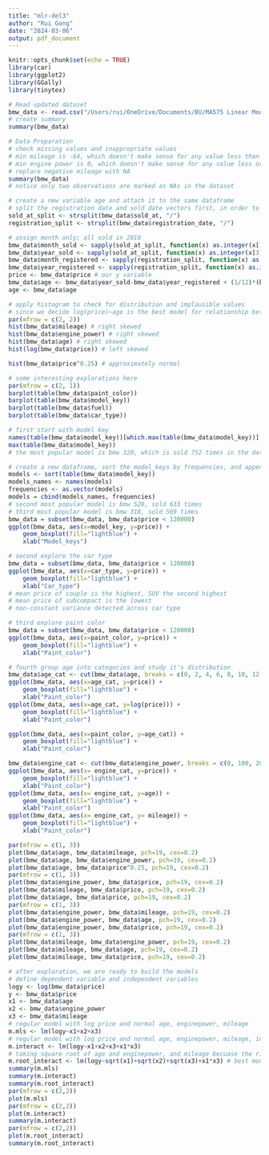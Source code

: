```yaml
---
title: "mlr-del3"
author: "Rui Gong"
date: "2024-03-06"
output: pdf_document
---
```


```r
knitr::opts_chunk$set(echo = TRUE)
library(car)
library(ggplot2)
library(GGally)
library(tinytex)
```

```r
# Read updated dataset
bmw_data <- read.csv("/Users/rui/OneDrive/Documents/BU/MA575 Linear Models/Labs/Lab2/BMW Price Data/BMW-pricing.csv", header=TRUE, as.is=TRUE)
# create summary
summary(bmw_data)
```

```r
# Data Preparation
# check missing values and inappropriate values
# min mileage is -64, which doesn't make sense for any value less than 0
# min engine power is 0, which doesn't make sense for any value less or equal to 0
# replace negative mileage with NA
summary(bmw_data)
# notice only two observations are marked as NAs in the dataset
```
```r
# create a new variable age and attach it to the same dataframe
# split the registration date and sold date vectors first, in order to calculate age
sold_at_split <- strsplit(bmw_data$sold_at, "/")
registration_split <- strsplit(bmw_data$registration_date, "/")

# assign month only; all sold in 2018
bmw_data$month_sold <- sapply(sold_at_split, function(x) as.integer(x[1]))
bmw_data$year_sold <- sapply(sold_at_split, function(x) as.integer(x[3]))
bmw_data$month_registered <- sapply(registration_split, function(x) as.integer(x[1]))
bmw_data$year_registered <- sapply(registration_split, function(x) as.integer(x[3]))
price <- bmw_data$price # our y variable
bmw_data$age <- bmw_data$year_sold-bmw_data$year_registered + (1/12)*(bmw_data$month_sold - bmw_data$month_registered) # our x variable
age <- bmw_data$age
```

```r
# apply histogram to check for distribution and implausible values
# since we decide log(price)~age is the best model for relationship between price and age, we will use log(price) in the histogram and scatterplot
par(mfrow = c(2, 2))
hist(bmw_data$mileage) # right skewed
hist(bmw_data$engine_power) # right skewed
hist(bmw_data$age) # right skewed
hist(log(bmw_data$price)) # left skewed

hist(bmw_data$price^0.25) # approximately normal
```


```r
# some interesting explorations here
par(mfrow = c(2, 1))
barplot(table(bmw_data$paint_color))
barplot(table(bmw_data$model_key))
barplot(table(bmw_data$fuel))
barplot(table(bmw_data$car_type))

# first start with model key
names(table(bmw_data$model_key))[which.max(table(bmw_data$model_key))]
max(table(bmw_data$model_key))
# the most popular model is bmw 320, which is sold 752 times in the dataset

# create a new dataframe, sort the model_keys by frequencies, and append them side by side
models <- sort(table(bmw_data$model_key))
models_names <- names(models)
frequencies <- as.vector(models)
models = cbind(models_names, frequencies)
# second most popular model is bmw 520, sold 633 times
# third most popular model is bmw 318, sold 569 times
bmw_data = subset(bmw_data, bmw_data$price < 120000)
ggplot(bmw_data, aes(x=model_key, y=price)) +
    geom_boxplot(fill="lightblue") +
    xlab("Model_keys")

# second explore the car type
bmw_data = subset(bmw_data, bmw_data$price < 120000)
ggplot(bmw_data, aes(x=car_type, y=price)) +
    geom_boxplot(fill="lightblue") +
    xlab("Car_type")
# mean price of couple is the highest, SUV the second highest
# mean price of subcompact is the lowest
# non-constant variance detected across car type

# third explore paint color
bmw_data = subset(bmw_data, bmw_data$price < 120000)
ggplot(bmw_data, aes(x=paint_color, y=price)) +
    geom_boxplot(fill="lightblue") +
    xlab("Paint_color")

# fourth group age into categories and study it's distribution
bmw_data$age_cat <- cut(bmw_data$age, breaks = c(0, 2, 4, 6, 8, 10, 12, 14, 16, 18, 20))
ggplot(bmw_data, aes(x=age_cat, y=price)) +
    geom_boxplot(fill="lightblue") +
    xlab("Paint_color")
ggplot(bmw_data, aes(x=age_cat, y=log(price))) +
    geom_boxplot(fill="lightblue") +
    xlab("Paint_color")

ggplot(bmw_data, aes(x=paint_color, y=age_cat)) +
    geom_boxplot(fill="lightblue") +
    xlab("Paint_color")

bmw_data$engine_cat <- cut(bmw_data$engine_power, breaks = c(0, 100, 200, 300, 600), labels = c('low', 'medium', 'high', 'very high'))
ggplot(bmw_data, aes(x= engine_cat, y=price)) +
    geom_boxplot(fill="lightblue") +
    xlab("Paint_color")
ggplot(bmw_data, aes(x= engine_cat, y=age)) +
    geom_boxplot(fill="lightblue") +
    xlab("Paint_color")
ggplot(bmw_data, aes(x= engine_cat, y= mileage)) +
    geom_boxplot(fill="lightblue") +
    xlab("Paint_color")
```
```r
par(mfrow = c(1, 3))
plot(bmw_data$age, bmw_data$mileage, pch=19, cex=0.2)
plot(bmw_data$age, bmw_data$engine_power, pch=19, cex=0.2)
plot(bmw_data$age, bmw_data$price^0.25, pch=19, cex=0.2)
par(mfrow = c(1, 3))
plot(bmw_data$engine_power, bmw_data$price, pch=19, cex=0.2)
plot(bmw_data$mileage, bmw_data$price, pch=19, cex=0.2)
plot(bmw_data$age, bmw_data$price, pch=19, cex=0.2)
par(mfrow = c(1, 3))
plot(bmw_data$engine_power, bmw_data$mileage, pch=19, cex=0.2)
plot(bmw_data$engine_power, bmw_data$age, pch=19, cex=0.2)
plot(bmw_data$engine_power, bmw_data$price, pch=19, cex=0.2)
par(mfrow = c(1, 3))
plot(bmw_data$mileage, bmw_data$engine_power, pch=19, cex=0.2)
plot(bmw_data$mileage, bmw_data$age, pch=19, cex=0.2)
plot(bmw_data$mileage, bmw_data$price, pch=19, cex=0.2)
```

```r
# after exploration, we are ready to build the models
# define dependent variable and independent variables
logy <- log(bmw_data$price)
y <- bmw_data$price
x1 <- bmw_data$age
x2 <- bmw_data$engine_power
x3 <- bmw_data$mileage
# regular model with log price and normal age, enginepower, mileage
m.mls <- lm(logy~x1+x2+x3)
# regular model with log price and normal age, enginepower, mileage, include interaction term between age and mileage because the linear pattern in scatterplot of age and mileage
m.interact <- lm(logy~x1+x2+x3+x1*x3)
# taking square root of age and enginepower, and mileage becuase the right skewness, and include interaction term
m.root_interact <- lm(logy~sqrt(x1)+sqrt(x2)+sqrt(x3)+x1*x3) # best model in multiple regression
summary(m.mls)
summary(m.interact)
summary(m.root_interact)
par(mfrow = c(2,2))
plot(m.mls)
par(mfrow = c(2,2))
plot(m.interact)
summary(m.interact)
par(mfrow = c(2,2))
plot(m.root_interact)
summary(m.root_interact)
```